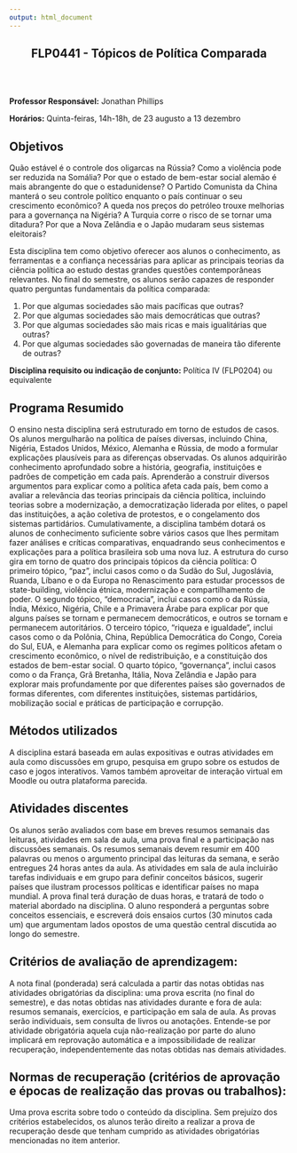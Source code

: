 ```yaml
---
output: html_document
---
```


<h2 style="text-align: center;" markdown="1"> FLP0441 - Tópicos de Política Comparada </h2>  

<br><br>

**Professor Responsável:** Jonathan Phillips

**Horários:** Quinta-feiras, 14h-18h, de 23 augusto a 13 dezembro

## Objetivos

Quão estável é o controle dos oligarcas na Rússia? Como a violência pode ser reduzida na Somália? Por que o estado de bem-estar social alemão é mais abrangente do que o estadunidense? O Partido Comunista da China manterá o seu controle político enquanto o país continuar o seu crescimento econômico? A queda nos preços do petróleo trouxe melhorias para a governança na Nigéria? A Turquia corre o risco de se tornar uma ditadura? Por que a Nova Zelândia e o Japão mudaram seus sistemas eleitorais? 

Esta disciplina tem como objetivo oferecer aos alunos o conhecimento, as ferramentas e a confiança necessárias para aplicar as principais teorias da ciência política ao estudo destas grandes questões contemporâneas relevantes. No final do semestre, os alunos serão capazes de responder quatro perguntas fundamentais da política comparada:

1. Por que algumas sociedades são mais pacíficas que outras?
2. Por que algumas sociedades são mais democráticas que outras?
3. Por que algumas sociedades são mais ricas e mais igualitárias que outras?
4. Por que algumas sociedades são governadas de maneira tão diferente de outras?

**Disciplina requisito ou indicação de conjunto:** Política IV (FLP0204) ou equivalente

## Programa Resumido

O ensino nesta disciplina será estruturado em torno de estudos de casos. Os alunos mergulharão na política de países diversas, incluindo China, Nigéria, Estados Unidos, México, Alemanha e Rússia, de modo a formular explicações plausíveis para as diferenças observadas.
Os alunos adquirirão conhecimento aprofundado sobre a história, geografia, instituições e padrões de competição em cada país. Aprenderão a construir diversos argumentos para explicar como a política afeta cada país, bem como a avaliar a relevância das teorias principais da ciência política, incluindo teorias sobre a modernização, a democratização liderada por elites, o papel das instituições, a ação coletiva de protestos, e o congelamento dos sistemas partidários. Cumulativamente, a disciplina também dotará os alunos de conhecimento suficiente sobre vários casos que lhes permitam fazer análises e críticas comparativas, enquadrando seus conhecimentos e explicações para a política brasileira sob uma nova luz.
A estrutura do curso gira em torno de quatro dos principais tópicos da ciência política:
O primeiro tópico, “paz”, inclui casos como o da Sudão do Sul, Jugoslávia, Ruanda, Líbano e o da Europa no Renascimento para estudar processos de state-building, violência étnica, modernização e compartilhamento de poder.
O segundo tópico, "democracia", inclui casos como o da Rússia, Índia, México, Nigéria, Chile e a Primavera Árabe para explicar por que alguns países se tornam e permanecem democráticos, e outros se tornam e permanecem autoritários.
O terceiro tópico, "riqueza e igualdade", inclui casos como o da Polônia, China, República Democrática do Congo, Coreia do Sul, EUA, e Alemanha para explicar como os regimes políticos afetam o crescimento econômico, o nível de redistribuição, e a constituição dos estados de bem-estar social.
O quarto tópico, “governança”, inclui casos como o da França, Grã Bretanha, Itália, Nova Zelândia e Japão para explorar mais profundamente por que diferentes países são governados de formas diferentes, com diferentes instituições, sistemas partidários, mobilização social e práticas de participação e corrupção.

## Métodos utilizados

A disciplina estará baseada em aulas expositivas e outras atividades em aula como discussões em grupo, pesquisa em grupo sobre os estudos de caso e jogos interativos. Vamos também aproveitar de interação virtual em Moodle ou outra plataforma parecida. 

## Atividades discentes

Os alunos serão avaliados com base em breves resumos semanais das leituras, atividades em sala de aula, uma prova final e a participação nas discussões semanais. 
Os resumos semanais devem resumir em 400 palavras ou menos o argumento principal das leituras da semana, e serão entregues 24 horas antes da aula. As atividades em sala de aula incluirão tarefas individuais e em grupo para definir conceitos básicos, sugerir países que ilustram processos políticas e identificar países no mapa mundial. 
A prova final terá duração de duas horas, e tratará de todo o material abordado na disciplina. O aluno responderá a perguntas sobre conceitos essenciais, e escreverá dois ensaios curtos (30 minutos cada um) que argumentam lados opostos de uma questão central discutida ao longo do semestre.

## Critérios de avaliação de aprendizagem:

A nota final (ponderada) será calculada a partir das notas obtidas nas atividades obrigatórias da disciplina: uma prova escrita (no final do semestre), e das notas obtidas nas atividades durante e fora de aula: resumos semanais, exercícios, e participação em sala de aula. As provas serão individuais, sem consulta de livros ou anotações. Entende-se por atividade obrigatória aquela cuja não-realização por parte do aluno implicará em reprovação automática e a impossibilidade de realizar recuperação, independentemente das notas obtidas nas demais atividades.

## Normas de recuperação (critérios de aprovação e épocas de realização das provas ou trabalhos):

Uma prova escrita sobre todo o conteúdo da disciplina. Sem prejuízo dos critérios estabelecidos, os alunos terão direito a realizar a prova de recuperação desde que tenham cumprido as atividades obrigatórias mencionadas no item anterior.